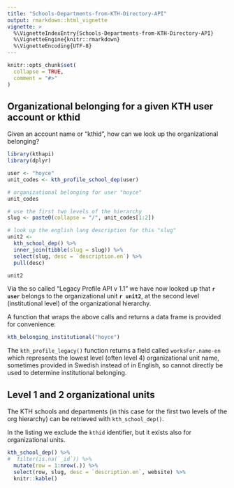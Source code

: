 ```yaml
---
title: "Schools-Departments-from-KTH-Directory-API"
output: rmarkdown::html_vignette
vignette: >
  %\VignetteIndexEntry{Schools-Departments-from-KTH-Directory-API}
  %\VignetteEngine{knitr::rmarkdown}
  %\VignetteEncoding{UTF-8}
---
```


```r
knitr::opts_chunk$set(
  collapse = TRUE,
  comment = "#>"
)
```

## Organizational belonging for a given KTH user account or kthid

Given an account name or "kthid", how can we look up the organizational belonging?

```r
library(kthapi)
library(dplyr)

user <- "hoyce"
unit_codes <- kth_profile_school_dep(user)

# organizational belonging for user "hoyce"
unit_codes

# use the first two levels of the hierarchy
slug <- paste0(collapse = "/", unit_codes[1:2])

# look up the english lang description for this "slug"
unit2 <- 
  kth_school_dep() %>% 
  inner_join(tibble(slug = slug)) %>%
  select(slug, desc = `description.en`) %>%
  pull(desc)

unit2

```

Via the so called "Legacy Profile API v 1.1" we have now looked up that __`r user`__ belongs to the organizational unit __`r unit2`__, at the second level (institutional level) of the organizational hierarchy.

A function that wraps the above calls and returns a data frame is provided for convenience:

```r
kth_belonging_institutional("hoyce")
```

The `kth_profile_legacy()` function returns a field called `worksFor.name-en` which represents the lowest level (often level 4) organizational unit name, sometimes provided in Swedish instead of in English, so cannot directly be used to determine institutional belonging.

## Level 1 and 2 organizational units

The KTH schools and departments (in this case for the first two levels of the org hierarchy) can be retrieved with `kth_school_dep()`.

In the listing we exclude the `kthid` identifier, but it exists also for organizational units.

```r
kth_school_dep() %>% 
#  filter(is.na(`_id`)) %>%
  mutate(row = 1:nrow(.)) %>%
  select(row, slug, desc = `description.en`, website) %>%
  knitr::kable()

```
